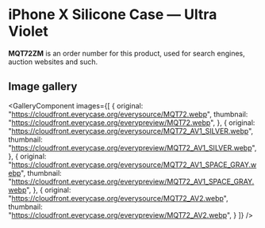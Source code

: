 
# iPhone X Silicone Case — Ultra Violet

<Callout type='info' emoji='👉🏻'>**MQT72ZM** is an order number for this product, used for search engines, auction websites and such.</Callout>

## Image gallery

<GalleryComponent
    images={[
      {
        original: "https://cloudfront.everycase.org/everysource/MQT72.webp",
        thumbnail: "https://cloudfront.everycase.org/everypreview/MQT72.webp",
      },
      {
        original: "https://cloudfront.everycase.org/everysource/MQT72_AV1_SILVER.webp",
        thumbnail: "https://cloudfront.everycase.org/everypreview/MQT72_AV1_SILVER.webp",
      },
      {
        original: "https://cloudfront.everycase.org/everysource/MQT72_AV1_SPACE_GRAY.webp",
        thumbnail: "https://cloudfront.everycase.org/everypreview/MQT72_AV1_SPACE_GRAY.webp",
      },
      {
        original: "https://cloudfront.everycase.org/everysource/MQT72_AV2.webp",
        thumbnail: "https://cloudfront.everycase.org/everypreview/MQT72_AV2.webp",
      }
    ]}
  />
